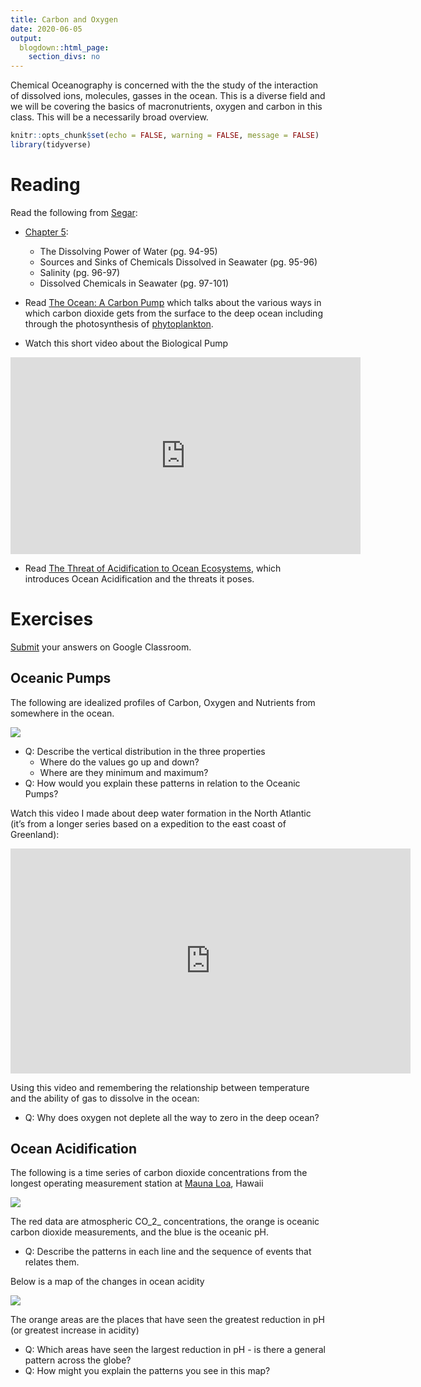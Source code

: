 ```yaml
---
title: Carbon and Oxygen
date: 2020-06-05
output:
  blogdown::html_page:
    section_divs: no
---
```


Chemical Oceanography is concerned with the the study of the interaction of dissolved ions, molecules, gasses in the ocean. This is a diverse field and we will be covering the basics of macronutrients, oxygen and carbon in this class. This will be a necessarily broad overview.

```r
knitr::opts_chunk$set(echo = FALSE, warning = FALSE, message = FALSE)
library(tidyverse)
```


# Reading

Read the following from [Segar](https://www.reefimages.com/oceansci.php):

- [Chapter 5](https://www.reefimages.com/oceans/SegarOcean4Chap05.pdf): 
  * The Dissolving Power of Water (pg. 94-95)
  * Sources and Sinks of Chemicals Dissolved in Seawater (pg. 95-96)
  * Salinity (pg. 96-97)
  * Dissolved Chemicals in Seawater (pg. 97-101)

- Read [The Ocean: A Carbon Pump](/docs/ocean-carbon-pump_ScientificItems_BD-2.pdf) which talks about the various ways in which carbon dioxide gets from the surface to the deep ocean including through the photosynthesis of [phytoplankton](https://en.wikipedia.org/wiki/Phytoplankton).

- Watch this short video about the Biological Pump

<iframe width="560" height="315" src="https://www.youtube.com/embed/U03MUHFuO2o" frameborder="0" allow="accelerometer; autoplay; encrypted-media; gyroscope; picture-in-picture" allowfullscreen></iframe>

- Read [The Threat of Acidification to Ocean Ecosystems](/docs/Current-Ocean_Acidification_Issue.pdf), which introduces Ocean Acidification and the threats it poses.

# Exercises

[Submit](https://classroom.google.com/u/4/c/ODEyOTAzMjY5MjJa/a/ODgzOTM0MzcxNzha/details) your answers on Google Classroom.

## Oceanic Pumps

The following are idealized profiles of Carbon, Oxygen and Nutrients from somewhere in the ocean.

![](/images/OceanSolutes18IV.png)

* Q: Describe the vertical distribution in the three properties 
    + Where do the values go up and down?
    + Where are they minimum and maximum?
* Q: How would you explain these patterns in relation to the Oceanic Pumps?

Watch this video I made about deep water formation in the North Atlantic (it's from a longer series based on a expedition to the east coast of Greenland):

<iframe src="https://player.vimeo.com/video/46944329" width="640" height="360" frameborder="0" allow="autoplay; fullscreen" allowfullscreen></iframe>

Using this video and remembering the relationship between temperature and the ability of gas to dissolve in the ocean:

* Q: Why does oxygen not deplete all the way to zero in the deep ocean?

## Ocean Acidification

The following is a time series of carbon dioxide concentrations from the longest operating measurement station at [Mauna Loa](https://www.esrl.noaa.gov/gmd/obop/mlo/), Hawaii

![](/images/manua_loa.png)

The red data are atmospheric CO_2_ concentrations, the orange is oceanic carbon dioxide measurements, and the blue is the oceanic pH.

* Q: Describe the patterns in each line and the sequence of events that relates them.

Below is a map of the changes in ocean acidity 

![](/images/Historical_Changes_in_Ocean_Acidity.jpg)

The orange areas are the places that have seen the greatest reduction in pH (or greatest increase in acidity)

* Q: Which areas have seen the largest reduction in pH - is there a general pattern across the globe?
* Q: How might you explain the patterns you see in this map?


